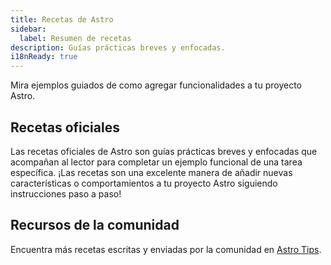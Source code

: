 ```yaml
---
title: Recetas de Astro
sidebar:
  label: Resumen de recetas
description: Guías prácticas breves y enfocadas.
i18nReady: true
---
```



Mira ejemplos guiados de como agregar funcionalidades a tu proyecto Astro.

## Recetas oficiales

Las recetas oficiales de Astro son guías prácticas breves y enfocadas que acompañan al lector para completar un ejemplo funcional de una tarea específica. ¡Las recetas son una excelente manera de añadir nuevas características o comportamientos a tu proyecto Astro siguiendo instrucciones paso a paso!


## Recursos de la comunidad

<ReadMore>Encuentra más recetas escritas y enviadas por la comunidad en [Astro Tips](https://astro-tips.dev).</ReadMore>
